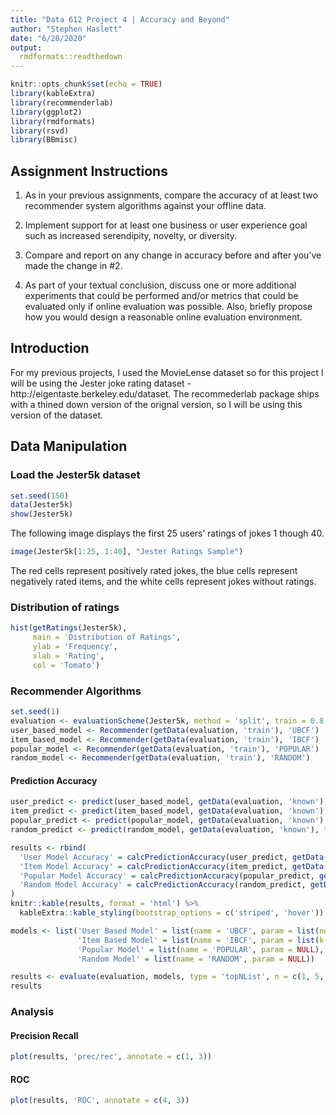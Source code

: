 ```yaml
---
title: "Data 612 Project 4 | Accuracy and Beyond"
author: "Stephen Haslett"
date: "6/28/2020"
output:
  rmdformats::readthedown
---
```


```r
knitr::opts_chunk$set(echo = TRUE)
library(kableExtra)
library(recommenderlab)
library(ggplot2)
library(rmdformats)
library(rsvd)
library(BBmisc)
```

## Assignment Instructions
1. As in your previous assignments, compare the accuracy of at least two recommender system algorithms against your offline data.

2. Implement support for at least one business or user experience goal such as increased serendipity, novelty, or diversity.

3. Compare and report on any change in accuracy before and after you’ve made the change in #2.

4. As part of your textual conclusion, discuss one or more additional experiments that could be performed and/or metrics that could be
   evaluated only if online evaluation was possible. Also, briefly propose how you would design a reasonable online evaluation environment.

## Introduction
For my previous projects, I used the MovieLense dataset so for this project I will be using the Jester joke rating dataset - http://eigentaste.berkeley.edu/dataset. The recommederlab package ships with a thined down version of the orignal version, so I will be using this version of the dataset. 

## Data Manipulation

### Load the Jester5k dataset
```r
set.seed(150)
data(Jester5k)
show(Jester5k)
```


The following image displays the first 25 users' ratings of jokes 1 though 40.  
```r
image(Jester5k[1:25, 1:40], "Jester Ratings Sample")
```

The red cells represent positively rated jokes, the blue cells represent negatively rated items, and the white cells represent jokes without ratings.

### Distribution of ratings

```r
hist(getRatings(Jester5k),
     main = 'Distribution of Ratings',
     ylab = 'Frequency',
     xlab = 'Rating',
     col = 'Tomato')
```

### Recommender Algorithms
```r
set.seed(1)
evaluation <- evaluationScheme(Jester5k, method = 'split', train = 0.8, k = 1, given = 10, goodRating = 1)
user_based_model <- Recommender(getData(evaluation, 'train'), 'UBCF')
item_based_model <- Recommender(getData(evaluation, 'train'), 'IBCF')
popular_model <- Recommender(getData(evaluation, 'train'), 'POPULAR')
random_model <- Recommender(getData(evaluation, 'train'), 'RANDOM')
```



#### Prediction Accuracy
```r
user_predict <- predict(user_based_model, getData(evaluation, 'known'), type = 'ratings')
item_predict <- predict(item_based_model, getData(evaluation, 'known'), type = 'ratings')
popular_predict <- predict(popular_model, getData(evaluation, 'known'), type = 'ratings')
random_predict <- predict(random_model, getData(evaluation, 'known'), type = 'ratings')

results <- rbind(
  'User Model Accuracy' = calcPredictionAccuracy(user_predict, getData(evaluation, 'unknown')), 
  'Item Model Accuracy' = calcPredictionAccuracy(item_predict, getData(evaluation, 'unknown')),
  'Popular Model Accuracy' = calcPredictionAccuracy(popular_predict, getData(evaluation, 'unknown')),
  'Random Model Accuracy' = calcPredictionAccuracy(random_predict, getData(evaluation, 'unknown'))
)
knitr::kable(results, format = 'html') %>%
  kableExtra::kable_styling(bootstrap_options = c('striped', 'hover'))

```

```r
models <- list('User Based Model' = list(name = 'UBCF', param = list(nn = 50)),
               'Item Based Model' = list(name = 'IBCF', param = list(k = 50)),
               'Popular Model' = list(name = 'POPULAR', param = NULL),
               'Random Model' = list(name = 'RANDOM', param = NULL))

results <- evaluate(evaluation, models, type = 'topNList', n = c(1, 5, 10, 20, 30, 50))
results
```

### Analysis

#### Precision Recall
```r
plot(results, 'prec/rec', annotate = c(1, 3))
```



#### ROC
```r
plot(results, 'ROC', annotate = c(4, 3))
```


